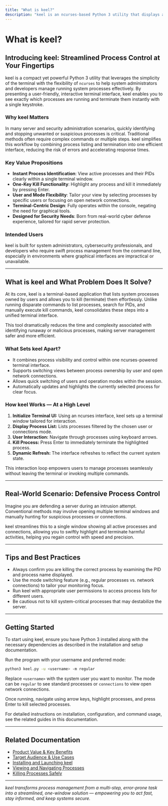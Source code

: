 ```yaml
---
title: "What is keel?"
description: "keel is an ncurses-based Python 3 utility that displays a list of system processes and allows users to quickly terminate (kill) highlighted processes with a single keystroke. The tool streamlines process and connection management for efficient server administration, was born from real cyber defense needs, and prioritizes ease-of-use in command-line environments."
---
```


# What is keel?

## Introducing keel: Streamlined Process Control at Your Fingertips

keel is a compact yet powerful Python 3 utility that leverages the simplicity of the terminal with the flexibility of `ncurses` to help system administrators and developers manage running system processes effectively. By presenting a user-friendly, interactive terminal interface, keel enables you to see exactly which processes are running and terminate them instantly with a single keystroke.

### Why keel Matters
In many server and security administration scenarios, quickly identifying and stopping unwanted or suspicious processes is critical. Traditional methods often require complex commands or multiple steps. keel simplifies this workflow by combining process listing and termination into one efficient interface, reducing the risk of errors and accelerating response times.

### Key Value Propositions
- **Instant Process Identification**: View active processes and their PIDs clearly within a single terminal window.
- **One-Key Kill Functionality**: Highlight any process and kill it immediately by pressing Enter.
- **User and Mode Flexibility**: Tailor your view by selecting processes by specific users or focusing on open network connections.
- **Terminal-Centric Design**: Fully operates within the console, negating the need for graphical tools.
- **Designed for Security Needs**: Born from real-world cyber defense experience, tailored for rapid server protection.

### Intended Users
keel is built for system administrators, cybersecurity professionals, and developers who require swift process management from the command line, especially in environments where graphical interfaces are impractical or unavailable.

---

## What is keel and What Problem Does It Solve?

At its core, keel is a terminal-based application that lists system processes owned by users and allows you to kill (terminate) them effortlessly. Unlike running disparate commands to list processes, search for PIDs, and manually execute kill commands, keel consolidates these steps into a unified terminal interface.

This tool dramatically reduces the time and complexity associated with identifying runaway or malicious processes, making server management safer and more efficient.

### What Sets keel Apart?
- It combines process visibility and control within one ncurses-powered terminal interface.
- Supports switching views between process ownership by user and open network connections.
- Allows quick switching of users and operation modes within the session.
- Automatically updates and highlights the currently selected process for clear focus.

### How keel Works — At a High Level
1. **Initialize Terminal UI:** Using an ncurses interface, keel sets up a terminal window tailored for interaction.
2. **Display Process List:** Lists processes filtered by the chosen user or connections mode.
3. **User Interaction:** Navigate through processes using keyboard arrows.
4. **Kill Process:** Press Enter to immediately terminate the highlighted process.
5. **Dynamic Refresh:** The interface refreshes to reflect the current system state.

This interaction loop empowers users to manage processes seamlessly without leaving the terminal or invoking multiple commands.

---

## Real-World Scenario: Defensive Process Control
Imagine you are defending a server during an intrusion attempt. Conventional methods may involve opening multiple terminal windows and manually hunting for suspicious processes or connections.

keel streamlines this to a single window showing all active processes and connections, allowing you to swiftly highlight and terminate harmful activities, helping you regain control with speed and precision.

---

## Tips and Best Practices
- Always confirm you are killing the correct process by examining the PID and process name displayed.
- Use the mode switching feature (e.g., regular processes vs. network connections) to tailor your monitoring focus.
- Run keel with appropriate user permissions to access process lists for different users.
- Be cautious not to kill system-critical processes that may destabilize the server.

---

## Getting Started
To start using keel, ensure you have Python 3 installed along with the necessary dependencies as described in the installation and setup documentation.

Run the program with your username and preferred mode:

```bash
python3 keel.py -u <username> -m regular
```

Replace `<username>` with the system user you want to monitor. The mode can be `regular` to see standard processes or `connections` to view open network connections.

Once running, navigate using arrow keys, highlight processes, and press Enter to kill selected processes.

For detailed instructions on installation, configuration, and command usage, see the related guides in this documentation.

---

## Related Documentation
- [Product Value & Key Benefits](./why-use-keel)
- [Target Audience & Use Cases](./target-audience-use-cases)
- [Installing and Launching keel](../../guides/core-workflows/install-launch)
- [Viewing and Navigating Processes](../../guides/core-workflows/view-processes)
- [Killing Processes Safely](../../guides/core-workflows/kill-process)


---

*keel transforms process management from a multi-step, error-prone task into a streamlined, one-window solution — empowering you to act fast, stay informed, and keep systems secure.*
